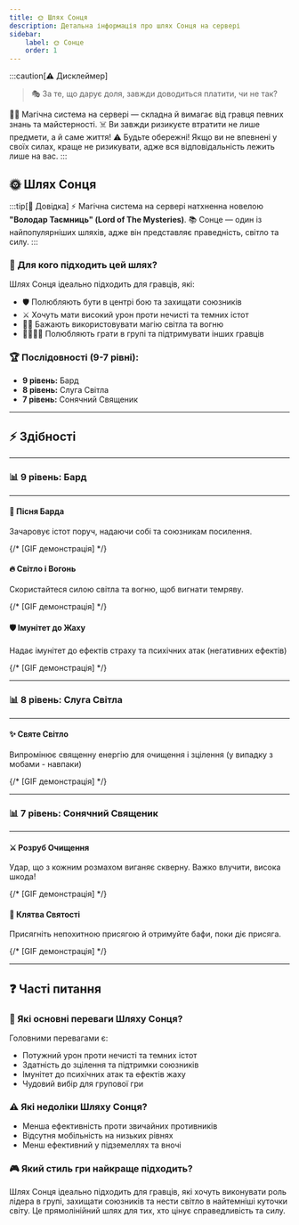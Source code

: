 ```yaml
---
title: 🌞 Шлях Сонця
description: Детальна інформація про шлях Сонця на сервері
sidebar:
    label: 🌞 Сонце
    order: 1
---
```


:::caution[⚠️ Дисклеймер]
> 🎭 За те, що дарує доля, завжди доводиться платити, чи не так?

🧙‍♂️ Магічна система на сервері — складна й вимагає від гравця певних знань та майстерності.
☠️ Ви завжди ризикуєте втратити не лише предмети, а й саме життя!
⚠️ Будьте обережні! Якщо ви не впевнені у своїх силах, краще не ризикувати, адже вся відповідальність лежить лише на вас.
:::

## 🌞 Шлях Сонця

:::tip[📖 Довідка]
⚡ Магічна система на сервері натхненна новелою **"Володар Таємниць" (Lord of The Mysteries)**.
📚 Сонце — один із найпопулярніших шляхів, адже він представляє праведність, світло та силу.
:::

### 📜 Для кого підходить цей шлях?

Шлях Сонця ідеально підходить для гравців, які:
- 🛡️ Полюбляють бути в центрі бою та захищати союзників
- ⚔️ Хочуть мати високий урон проти нечисті та темних істот
- 🧙‍♂️ Бажають використовувати магію світла та вогню
- 👨‍👩‍👧‍👦 Полюбляють грати в групі та підтримувати інших гравців

### 🏆 Послідовності (9-7 рівні):

- **9 рівень:** Бард
- **8 рівень:** Слуга Світла
- **7 рівень:** Сонячний Священик

---

## ⚡ Здібності

---

### 📊 9 рівень: Бард

---

#### 🎵 Пісня Барда
Зачаровує істот поруч, надаючи собі та союзникам посилення.

{/* [GIF демонстрація] */}

#### 🔥 Світло і Вогонь
Скористайтеся силою світла та вогню, щоб вигнати темряву.

{/* [GIF демонстрація] */}

#### 🛡️ Імунітет до Жаху
Надає імунітет до ефектів страху та психічних атак (негативних ефектів)

{/* [GIF демонстрація] */}

---

### 📊 8 рівень: Слуга Світла

---

#### ✨ Святе Світло
Випромінює священну енергію для очищення і зцілення (у випадку з мобами - навпаки)

{/* [GIF демонстрація] */}

---

### 📊 7 рівень: Сонячний Священик

---

#### ⚔️ Розруб Очищення
Удар, що з кожним розмахом виганяє скверну. Важко влучити, висока шкода!

{/* [GIF демонстрація] */}

#### 📜 Клятва Святості
Присягніть непохитною присягою й отримуйте бафи, поки діє присяга.

{/* [GIF демонстрація] */}

---

## ❓ Часті питання

### 💪 Які основні переваги Шляху Сонця?
Головними перевагами є:
- Потужний урон проти нечисті та темних істот
- Здатність до зцілення та підтримки союзників
- Імунітет до психічних атак та ефектів жаху
- Чудовий вибір для групової гри

### ⚠️ Які недоліки Шляху Сонця?
- Менша ефективність проти звичайних противників
- Відсутня мобільність на низьких рівнях
- Менш ефективний у підземеллях та вночі

### 🎮 Який стиль гри найкраще підходить?
Шлях Сонця ідеально підходить для гравців, які хочуть виконувати роль лідера в групі, захищати союзників та нести світло в найтемніші куточки світу. Це прямолінійний шлях для тих, хто цінує справедливість та силу.